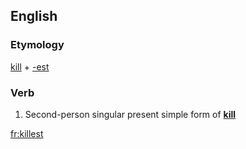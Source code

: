 ==English==

===Etymology===
[[kill]] + [[-est]]

===Verb===
{{infl|en|verb form}}

# {{archaic}} Second-person singular present simple form of '''[[kill]]'''

[[fr:killest]]